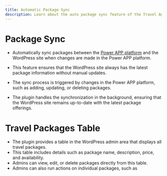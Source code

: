 ```yaml
---
title: Automatic Package Sync
description: Learn about the auto package sync feature of the Travel Agent WordPress plugin.
---
```


# Package Sync
- Automatically sync packages between the [Power APP platform](/docs/travel-agent) and the WordPress site when changes are made in the Power APP platform.
- This feature ensures that the WordPress site always has the latest package information without manual updates.

- The sync process is triggered by changes in the Power APP platform, such as adding, updating, or deleting packages.
- The plugin handles the synchronization in the background, ensuring that the WordPress site remains up-to-date with the latest package offerings.

# Travel Packages Table
- The plugin provides a table in the WordPress admin area that displays all travel packages.
- This table includes details such as package name, description, price, and availability.
- Admins can view, edit, or delete packages directly from this table.
- Admins can also run actions on individual packages, such as 